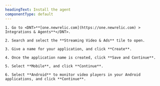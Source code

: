 ```yaml
---
headingText: Install the agent
componentType: default
---
```


    1. Go to <DNT>**[one.newrelic.com](https://one.newrelic.com) > Integrations & Agents**</DNT>.
    
    2. Search and select the **Streaming Video & Ads** tile to open.

    3. Give a name for your application, and click **Create**. 
    
    4. Once the application name is created, click **Save and Continue**.

    5. Select **Mobile**, and click **Continue**.

    6. Select **Android** to monitor video players in your Android applications, and click **Continue**.